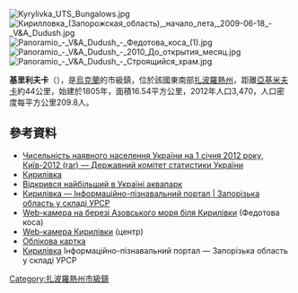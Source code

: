 {{No footnotes|time=2015-09-16T13:13:45+00:00}}
[[Image:Kyrylivka_UTS_Bungalows.jpg|right]]
[[Image:Кирилловка_(Запорожская_область),_начало_лета,_2009-06-18_-_V&A_Dudush.jpg|right]]
[[Image:Panoramio_-_V&A_Dudush_-_Федотова_коса_(1).jpg|right]]
[[Image:Panoramio_-_V&A_Dudush_-_2010_До_открытия_месяц.jpg|right]]
[[Image:Panoramio_-_V&A_Dudush_-_Строящийся_храм.jpg|right]]

{{coord|46|22|12|N|35|22|0|E|scale:30000|display=title}}

'''基里利夫卡'''（{{lang-uk|Кирилівка}}），是[[烏克蘭|烏克蘭]]的市級鎮，位於該國東南部[[扎波羅熱州|扎波羅熱州]]，距離[[亞基米夫卡|亞基米夫卡]]約44公里，始建於1805年，面積16.54平方公里，2012年人口3,470，人口密度每平方公里209.8人。

==參考資料==
*[https://web.archive.org/web/20150627002237/http://ukrstat.org/uk/druk/katalog/kat_u/2012/07_2012/zb_chnas_2011.rar Чисельність наявного населення України на 1 січня 2012 року, Київ-2012 (rar) — Державний комітет статистики України]
*[http://imsu-zaporizhzhya.com/mista-i-sela-zaporizkoi-oblasti/jakimvskij-rajon-/kyrylivka.html Кирилівка] {{Wayback|url=http://imsu-zaporizhzhya.com/mista-i-sela-zaporizkoi-oblasti/jakimvskij-rajon-/kyrylivka.html |date=20150814100914 }}
*[http://www.youtube.com/watch?v=JzVdMXEDZLo Відкрився найбільший в Україні аквапарк] {{Wayback|url=http://www.youtube.com/watch?v=JzVdMXEDZLo |date=20201203140929 }}
* [http://imsu-zaporizhzhya.com/mista-i-sela-zaporizkoi-oblasti/jakimvskij-rajon-/kyrylivka.html Кирилівка — Інформаційно-пізнавальний портал | Запорізька область у складі УРСР] {{Wayback|url=http://imsu-zaporizhzhya.com/mista-i-sela-zaporizkoi-oblasti/jakimvskij-rajon-/kyrylivka.html |date=20150814100914 }}
* [http://hawaii-kirillovka.com/webcam Web-камера на березі Азовського моря біля Кирилівки] {{Wayback|url=http://hawaii-kirillovka.com/webcam |date=20150716033655 }} (Федотова коса)
* [http://kirillovka.ks.ua/webcam/ Web-камера Кирилівки] {{Wayback|url=http://kirillovka.ks.ua/webcam/ |date=20150826025537 }} (центр)
* [http://gska2.rada.gov.ua/pls/z7502/A005?rdat1=01.07.2008&rf7571=13087 Облікова картка]{{dead link|date=2017年12月 |bot=InternetArchiveBot |fix-attempted=yes }}
* [http://imsu-zaporizhzhya.com/mista-i-sela-zaporizkoi-oblasti/jakimvskij-rajon-/kyrylivka.html Кирилівка] {{Wayback|url=http://imsu-zaporizhzhya.com/mista-i-sela-zaporizkoi-oblasti/jakimvskij-rajon-/kyrylivka.html |date=20150814100914 }} Інформаційно-пізнавальний портал — Запорізька область у складі УРСР

{{DEFAULTSORT:Кирилівка}}
[[Category:扎波羅熱州市級鎮|Category:扎波羅熱州市級鎮]]


{{Zaporizhia-geo-stub}}